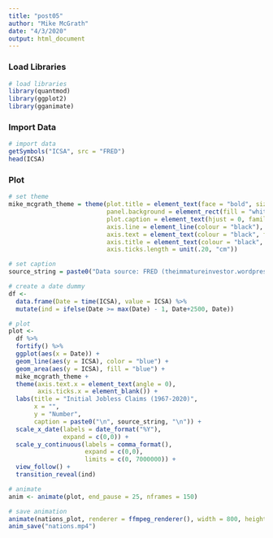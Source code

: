 ```yaml
---
title: "post05"
author: "Mike McGrath"
date: "4/3/2020"
output: html_document
---
```


### Load Libraries

```r

# load libraries
library(quantmod)
library(ggplot2)
library(gganimate)

```

### Import Data

```r

# import data
getSymbols("ICSA", src = "FRED")
head(ICSA)

```

### Plot

```r

# set theme
mike_mcgrath_theme = theme(plot.title = element_text(face = "bold", size = 15, hjust = 0.5, family = "Times New Roman"),
                           panel.background = element_rect(fill = "white"),
                           plot.caption = element_text(hjust = 0, family = "Times New Roman"),
                           axis.line = element_line(colour = "black"),
                           axis.text = element_text(colour = "black", family = "Times New Roman"),
                           axis.title = element_text(colour = "black", family = "Times New Roman"),
                           axis.ticks.length = unit(.20, "cm"))

# set caption
source_string = paste0("Data source: FRED (theimmatureinvestor.wordpress.com)")

# create a date dummy
df <-
  data.frame(Date = time(ICSA), value = ICSA) %>% 
  mutate(ind = ifelse(Date >= max(Date) - 1, Date+2500, Date))   

# plot
plot <-
  df %>%
  fortify() %>%
  ggplot(aes(x = Date)) +
  geom_line(aes(y = ICSA), color = "blue") +
  geom_area(aes(y = ICSA), fill = "blue") +
  mike_mcgrath_theme +
  theme(axis.text.x = element_text(angle = 0),
        axis.ticks.x = element_blank()) +
  labs(title = "Initial Jobless Claims (1967-2020)",
       x = "",
       y = "Number",
       caption = paste0("\n", source_string, "\n")) +
  scale_x_date(labels = date_format("%Y"),
               expand = c(0,0)) +
  scale_y_continuous(labels = comma_format(),
                     expand = c(0,0),
                     limits = c(0, 7000000)) +
  view_follow() +
  transition_reveal(ind) 

# animate
anim <- animate(plot, end_pause = 25, nframes = 150)

# save animation
animate(nations_plot, renderer = ffmpeg_renderer(), width = 800, height = 450)
anim_save("nations.mp4")

```